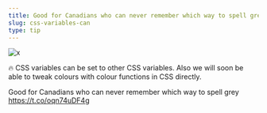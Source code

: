```yaml
---
title: Good for Canadians who can never remember which way to spell grey https://t.co/oqn74uDF4g
slug: css-variables-can
type: tip
---
```

![x](../images/tweets/2019-02-0516.55.50-1092829160408600578-1.jpg)

🔥 CSS variables can be set to other CSS variables. Also we will soon be able to tweak colours with colour functions in CSS directly.

Good for Canadians who can never remember which way to spell grey https://t.co/oqn74uDF4g
